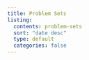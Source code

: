 ```yaml
---
title: Problem Sets
listing:
  contents: problem-sets
  sort: "date desc"
  type: default
  categories: false
---
```


\
